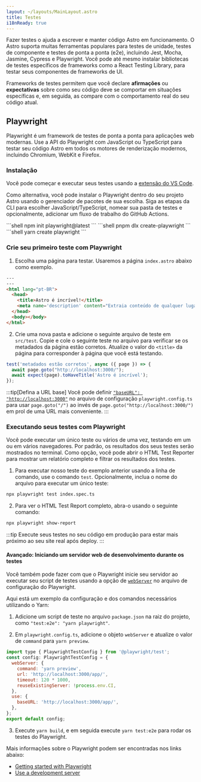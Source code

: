 ```yaml
---
layout: ~/layouts/MainLayout.astro
title: Testes
i18nReady: true
---
```




Fazer testes o ajuda a escrever e manter código Astro em funcionamento. O Astro suporta muitas ferramentas populares para testes de unidade, testes de componente e testes de ponta a ponta (e2e), incluindo Jest, Mocha, Jasmine, Cypress e Playwright. Você pode até mesmo instalar bibliotecas de testes específicos de frameworks como a React Testing Library, para testar seus componentes de frameworks de UI.

Frameworks de testes permitem que você declare **afirmações** ou **expectativas** sobre como seu código deve se comportar em situações específicas e, em seguida, as compare com o comportamento real do seu código atual.

## Playwright

Playwright é um framework de testes de ponta a ponta para aplicações web modernas. Use a API do Playwright com JavaScript ou TypeScript para testar seu código Astro em todos os motores de renderização modernos, incluindo Chromium, WebKit e Firefox.

### Instalação

Você pode começar e executar seus testes usando a [extensão do VS Code](https://playwright.dev/docs/getting-started-vscode).

Como alternativa, você pode instalar o Playwright dentro do seu projeto Astro usando o gerenciador de pacotes de sua escolha. Siga as etapas da CLI para escolher JavaScript/TypeScript, nomear sua pasta de testes e opcionalmente, adicionar um fluxo de trabalho do GitHub Actions.

<PackageManagerTabs>
  <Fragment slot="npm">
  ```shell
  npm init playwright@latest
  ```
  </Fragment>
  <Fragment slot="pnpm">
  ```shell
  pnpm dlx create-playwright
  ```
  </Fragment>
  <Fragment slot="yarn">
  ```shell
  yarn create playwright
  ```
  </Fragment>
</PackageManagerTabs>

### Crie seu primeiro teste com Playwright

1. Escolha uma página para testar. Usaremos a página `index.astro` abaixo como exemplo.

```html title="src/pages/index.astro"
---
---
<html lang="pt-BR">
  <head>
    <title>Astro é incrível!</title>
    <meta name='description' content="Extraia conteúdo de qualquer lugar e sirva-o rapidamente com a arquitetura em ilhas de última geração do Astro." />
  </head>
  <body></body>
</html>
```

2. Crie uma nova pasta e adicione o seguinte arquivo de teste em `src/test`. Copie e cole o seguinte teste no arquivo para verificar se os metadados da página estão corretos. Atualize o valor do `<title>` da página para corresponder à página que você está testando.

```jsx title="src/test/index.spec.ts" "Astro é incrível!"
test('metadados estão corretos', async ({ page }) => {
  await page.goto("http://localhost:3000/");
  await expect(page).toHaveTitle('Astro é incrível');
});
```

:::tip[Defina a URL base]
Você pode definir [`"baseURL": "http://localhost:3000"`](https://playwright.dev/docs/api/class-testoptions#test-options-base-url) no arquivo de configuração `playwright.config.ts` para usar `page.goto("/")` ao invés de `page.goto("http://localhost:3000/")` em prol de uma URL mais conveniente.
:::

### Executando seus testes com Playwright

Você pode executar um único teste ou vários de uma vez, testando em um ou em vários navegadores. Por padrão, os resultados dos seus testes serão mostrados no terminal. Como opção, você pode abrir o HTML Test Reporter para mostrar um relatório completo e filtrar os resultados dos testes.

1. Para executar nosso teste do exemplo anterior usando a linha de comando, use o comando `test`. Opcionalmente, inclua o nome do arquivo para executar um único teste:

```sh
npx playwright test index.spec.ts
```

2. Para ver o HTML Test Report completo, abra-o usando o seguinte comando:
```sh
npx playwright show-report
```

:::tip
Execute seus testes no seu código em produção para estar mais próximo ao seu site real após deploy.
:::

#### Avançado: Iniciando um servidor web de desenvolvimento durante os testes

Você também pode fazer com que o Playwright inicie seu servidor ao executar seu script de testes usando a opção de [`webServer`](https://playwright.dev/docs/test-advanced#launching-a-development-web-server-during-the-tests) no arquivo de configuração do Playwright.

Aqui está um exemplo da configuração e dos comandos necessários utilizando o Yarn:

1. Adicione um script de teste no arquivo `package.json` na raiz do projeto, como `"test:e2e": "yarn playwright"`.

2. Em `playwright.config.ts`, adicione o objeto `webServer` e atualize o valor de `command` para `yarn preview`.

```js title="playwright.config.ts" ins={3-8} "yarn preview"
import type { PlaywrightTestConfig } from '@playwright/test';
const config: PlaywrightTestConfig = {
  webServer: {
    command: 'yarn preview',
    url: 'http://localhost:3000/app/',
    timeout: 120 * 1000,
    reuseExistingServer: !process.env.CI,
  },
  use: {
    baseURL: 'http://localhost:3000/app/',
  },
};
export default config;
```

3. Execute `yarn build`, e em seguida execute `yarn test:e2e` para rodar os testes do Playwright.

Mais informações sobre o Playwright podem ser encontradas nos links abaixo:

- [Getting started with Playwright](https://playwright.dev/docs/intro)
- [Use a development server](https://playwright.dev/docs/test-advanced#launching-a-development-web-server-during-the-tests)

